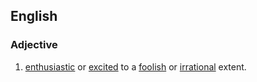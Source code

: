 ==English==

===Adjective===
{{en-adj|pos=[[hog]][[-]][[wild]]}}
# [[enthusiastic]] or [[excited]] to a [[foolish]] or [[irrational]] extent.
